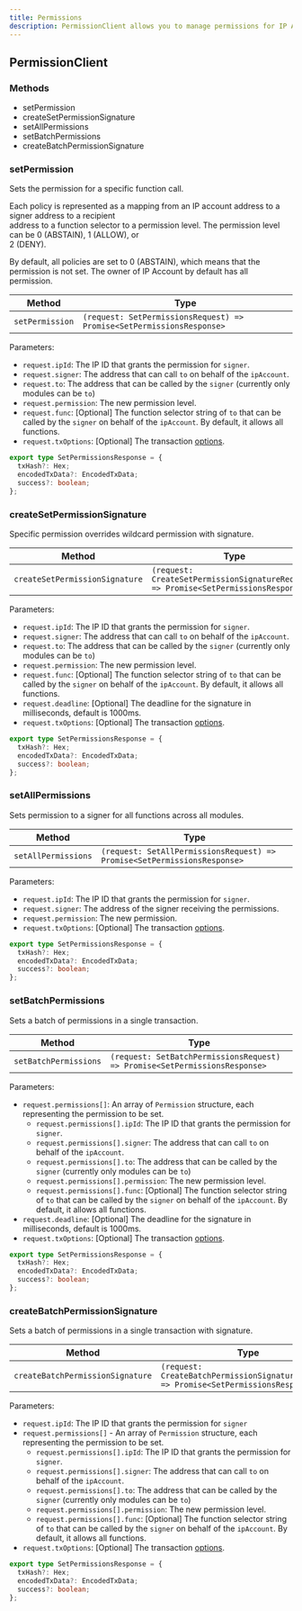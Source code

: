 ```yaml
---
title: Permissions
description: PermissionClient allows you to manage permissions for IP Accounts within Story.
---
```


## PermissionClient

### Methods

- setPermission
- createSetPermissionSignature
- setAllPermissions
- setBatchPermissions
- createBatchPermissionSignature

### setPermission

Sets the permission for a specific function call.

Each policy is represented as a mapping from an IP account address to a signer address to a recipient\
address to a function selector to a permission level. The permission level can be 0 (ABSTAIN), 1 (ALLOW), or\
2 (DENY).

By default, all policies are set to 0 (ABSTAIN), which means that the permission is not set. The owner of IP Account by default has all permission.

| Method          | Type                                                                  |
| --------------- | --------------------------------------------------------------------- |
| `setPermission` | `(request: SetPermissionsRequest) => Promise<SetPermissionsResponse>` |

Parameters:

- `request.ipId`: The IP ID that grants the permission for `signer`.
- `request.signer`: The address that can call `to` on behalf of the `ipAccount`.
- `request.to`: The address that can be called by the `signer` (currently only modules can be `to`)
- `request.permission`: The new permission level.
- `request.func`: [Optional] The function selector string of `to` that can be called by the `signer` on behalf of the `ipAccount`. By default, it allows all functions.
- `request.txOptions`: [Optional] The transaction [options](https://github.com/storyprotocol/sdk/blob/main/packages/core-sdk/src/types/options.ts).

```typescript Response Type
export type SetPermissionsResponse = {
  txHash?: Hex;
  encodedTxData?: EncodedTxData;
  success?: boolean;
};
```

### createSetPermissionSignature

Specific permission overrides wildcard permission with signature.

| Method                         | Type                                                                                |
| ------------------------------ | ----------------------------------------------------------------------------------- |
| `createSetPermissionSignature` | `(request: CreateSetPermissionSignatureRequest) => Promise<SetPermissionsResponse>` |

Parameters:

- `request.ipId`: The IP ID that grants the permission for `signer`.
- `request.signer`: The address that can call `to` on behalf of the `ipAccount`.
- `request.to`: The address that can be called by the `signer` (currently only modules can be `to`)
- `request.permission`: The new permission level.
- `request.func`: [Optional] The function selector string of `to` that can be called by the `signer` on behalf of the `ipAccount`. By default, it allows all functions.
- `request.deadline`: [Optional] The deadline for the signature in milliseconds, default is 1000ms.
- `request.txOptions`: [Optional] The transaction [options](https://github.com/storyprotocol/sdk/blob/main/packages/core-sdk/src/types/options.ts).

```typescript Response Type
export type SetPermissionsResponse = {
  txHash?: Hex;
  encodedTxData?: EncodedTxData;
  success?: boolean;
};
```

### setAllPermissions

Sets permission to a signer for all functions across all modules.

| Method              | Type                                                                     |
| ------------------- | ------------------------------------------------------------------------ |
| `setAllPermissions` | `(request: SetAllPermissionsRequest) => Promise<SetPermissionsResponse>` |

Parameters:

- `request.ipId`: The IP ID that grants the permission for `signer`.
- `request.signer`: The address of the signer receiving the permissions.
- `request.permission`: The new permission.
- `request.txOptions`: [Optional] The transaction [options](https://github.com/storyprotocol/sdk/blob/main/packages/core-sdk/src/types/options.ts).

```typescript Response Type
export type SetPermissionsResponse = {
  txHash?: Hex;
  encodedTxData?: EncodedTxData;
  success?: boolean;
};
```

### setBatchPermissions

Sets a batch of permissions in a single transaction.

| Method                | Type                                                                       |
| --------------------- | -------------------------------------------------------------------------- |
| `setBatchPermissions` | `(request: SetBatchPermissionsRequest) => Promise<SetPermissionsResponse>` |

Parameters:

- `request.permissions[]`: An array of `Permission` structure, each representing the permission to be set.
  - `request.permissions[].ipId`: The IP ID that grants the permission for `signer`.
  - `request.permissions[].signer`: The address that can call `to` on behalf of the `ipAccount`.
  - `request.permissions[].to`: The address that can be called by the `signer` (currently only modules can be `to`)
  - `request.permissions[].permission`: The new permission level.
  - `request.permissions[].func`: [Optional] The function selector string of `to` that can be called by the `signer` on behalf of the `ipAccount`. By default, it allows all functions.
- `request.deadline`: [Optional] The deadline for the signature in milliseconds, default is 1000ms.
- `request.txOptions`: [Optional] The transaction [options](https://github.com/storyprotocol/sdk/blob/main/packages/core-sdk/src/types/options.ts).

```typescript Response Type
export type SetPermissionsResponse = {
  txHash?: Hex;
  encodedTxData?: EncodedTxData;
  success?: boolean;
};
```

### createBatchPermissionSignature

Sets a batch of permissions in a single transaction with signature.

| Method                           | Type                                                                                  |
| -------------------------------- | ------------------------------------------------------------------------------------- |
| `createBatchPermissionSignature` | `(request: CreateBatchPermissionSignatureRequest) => Promise<SetPermissionsResponse>` |

Parameters:

- `request.ipId`: The IP ID that grants the permission for `signer`
- `request.permissions[]` - An array of `Permission` structure, each representing the permission to be set.
  - `request.permissions[].ipId`: The IP ID that grants the permission for `signer`.
  - `request.permissions[].signer`: The address that can call `to` on behalf of the `ipAccount`.
  - `request.permissions[].to`: The address that can be called by the `signer` (currently only modules can be `to`)
  - `request.permissions[].permission`: The new permission level.
  - `request.permissions[].func`: [Optional] The function selector string of `to` that can be called by the `signer` on behalf of the `ipAccount`. By default, it allows all functions.
- `request.txOptions`: [Optional] The transaction [options](https://github.com/storyprotocol/sdk/blob/main/packages/core-sdk/src/types/options.ts).

```typescript Response Type
export type SetPermissionsResponse = {
  txHash?: Hex;
  encodedTxData?: EncodedTxData;
  success?: boolean;
};
```
